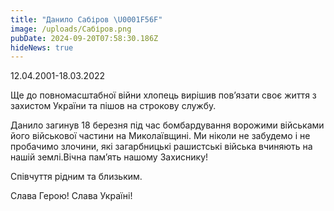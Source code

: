 ```yaml
---
title: "Данило Сабіров \U0001F56F"
image: /uploads/Сабіров.png
pubDate: 2024-09-20T07:58:30.186Z
hideNews: true
---
```


12.04.2001-18.03.2022

Ще до повномасштабної війни хлопець вирішив пов’язати своє життя з захистом України та пішов на строкову службу.

Данило загинув 18 березня під час бомбардування ворожими військами його військової частини на Миколаївщині. Ми ніколи не забудемо і не пробачимо злочини, які загарбницькі рашистські війська вчиняють на нашій землі.Вічна пам’ять нашому Захиснику!

Співчуття рідним та близьким.

Слава Герою! Слава Україні!

